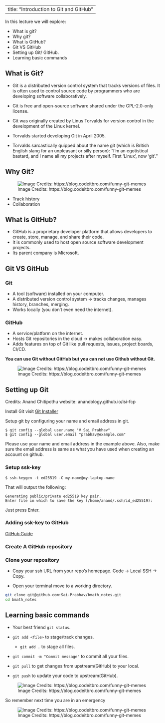
---
title: "Introduction to Git and GitHub"
---

In this lecture we will explore:

- What is git?
- Why git?
- What is GitHub?
- Git VS GitHub
- Setting up Git/ GitHub.
- Learning basic commands 

## What is Git?

- Git is a distributed version control system that tracks versions of files. It is often used to control source code by programmers who are developing software collaboratively.

- Git is free and open-source software shared under the GPL-2.0-only license.
- Git was originally created by Linus Torvalds for version control in the development of the Linux kernel.
- Torvalds started developing Git in April 2005.
- Torvalds sarcastically quipped about the name git (which is British English slang for an unpleasant or silly person): "I'm an egotistical bastard, and I name all my projects after myself. First 'Linux', now 'git'."

## Why Git?

![Image Credits: https://blog.codeitbro.com/funny-git-memes](./whygit.jpeg)

- Track history
- Collaboration 

## What is GitHub?
- GitHub is a proprietary developer platform that allows developers to create, store, manage, and share their code. 
- It is commonly used to host open source software development projects.
- Its parent company is Microsoft.



## Git VS GitHub

### Git
- A tool (software) installed on your computer.
- A distributed version control system → tracks changes, manages history, branches, merging.
- Works locally (you don’t even need the internet).

### GitHub
- A service/platform on the internet.
- Hosts Git repositories in the cloud → makes collaboration easy.
- Adds features on top of Git like pull requests, issues, project boards, CI/CD.

**You can use Git without GitHub but you can not use Github without Git.**

![Image Credits: https://blog.codeitbro.com/funny-git-memes](./GitVSGitHub.jpeg)

## Setting up Git
::: {.small}
Credits: Anand Chitipothu website: anandology.github.io/isi-fcp
:::

Install Git visit [Git Installer]( https://git-scm.com/download/win)

Setup git by configuring your name and email address in git.
```
$ git config --global user.name "V Sai Prabhav"
$ git config --global user.email "prabhav@example.com"
```

Please use your name and email address in the example above. Also, make sure the email address is same as what you have used when creating an account on github.

### Setup ssk-key
```
$ ssh-keygen -t ed25519 -C my-name@my-laptop-name
```

That will output the following:
```
Generating public/private ed25519 key pair.
Enter file in which to save the key (/home/anand/.ssh/id_ed25519):
```
Just press Enter.

### Adding ssk-key to GitHub

[GitHub Guide](https://docs.github.com/en/authentication/connecting-to-github-with-ssh/adding-a-new-ssh-key-to-your-github-account#adding-a-new-ssh-key-to-your-account)

### Create A GitHub repository

### Clone your repository

- Copy your ssh URL from your repo's homepage. Code -> Local SSH -> Copy.

- Open your terminal move to a working directory.

```sh
git clone git@github.com:Sai-Prabhav/bmath_notes.git
cd bmath_notes
```

## Learning basic commands

- Your best friend `git status`.

- `git add <file>` to stage/track changes.
  - `git add .` to stage all files.
- `git commit -m "Commit message"` to commit all your files.
- `git pull` to get changes from upstream(GitHub) to your local.
- `git push` to update your code to upstream(GitHub).

![Image Credits: https://blog.codeitbro.com/funny-git-memes](./git.jpeg)

So remember next time you are in an emergency 

![Image Credits: https://blog.codeitbro.com/funny-git-memes](./fire.jpeg)



